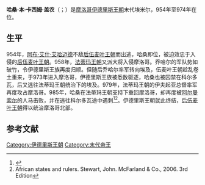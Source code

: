 {{Infobox monarch
| name            = 哈桑·本·盖农<br>الحسن الثاني
| title           = [[摩洛哥君主列表|伊德里斯王朝埃米尔]]
| image           = 
| caption         =
| reign           = 954-974
| full name       = 哈桑·本·卡西姆·盖农
| predecessor     = [[阿布·艾什·艾哈迈德|阿布·艾什·艾哈迈德]]
| successor       = 
| royal house     = 
| dynasty         = [[伊德里斯王朝|伊德里斯王朝]]
| father          = [[卡西姆·盖农|卡西姆·盖农]]
| mother          = 
| birth_date   = 不详
| birth_place  = 
| death_date   = 985年
| death_place  = 
| date of burial  =
| place of burial = 
|religion  = [[宰德派|宰德派]]
|}}
'''哈桑·本·卡西姆·盖农'''（{{lang-ar|الحسن الثاني بن القاسم كنون}}；{{bd|？||985年}}）是[[摩洛哥|摩洛哥]][[伊德里斯王朝|伊德里斯王朝]]末代埃米尔，954年至974年在位。

== 生平 ==
954年，[[阿布·艾什·艾哈迈德|阿布·艾什·艾哈迈德]]不敌[[后伍麦叶王朝|后伍麦叶王朝]]而出逃，哈桑即位，被迫效忠于入侵的[[后伍麦叶王朝|后伍麦叶王朝]]。958年，[[法蒂玛王朝|法蒂玛王朝]]又派大将{{le|乔哈尔 (将军)|Jawhar (general)|乔哈尔}}入侵摩洛哥。乔哈尔的军队势如破竹，令伊德里斯王族再度归顺。但随后乔哈尔率军转向埃及，伍麦叶王朝趁乱卷土重来，于973年进入摩洛哥，伊德里斯王族被悉数驱逐，哈桑也被囚禁在科尔多瓦，后又逃往法蒂玛王朝统治下的埃及。979年，法蒂玛王朝的伊夫起亚总督{{tsl|en|Buluggin ibn Ziri|布卢金·本·齐里}}率军再度攻占摩洛哥。985年，哈桑在法蒂玛王朝支持下重回摩洛哥，却再度被[[阿尔曼索尔|阿尔曼索尔]]的人马击败，并在逃往科尔多瓦途中遇刺<ref name=":052">{{Cite book|last=Eustache|first=D.|title=Encyclopaedia of Islam, Second Edition|publisher=Brill|year=2012|editor-last=Bearman|editor-first=P.|chapter=Idrīsids|editor-last2=Bianquis|editor-first2=Th.|editor-last3=Bosworth|editor-first3=C.E.|editor-last4=van Donzel|editor-first4=E.|editor-last5=Heinrichs|editor-first5=W.P.}}</ref><ref name = googbook>African states and rulers. Stewart, John. McFarland & Co., 2006. 3rd Edition</ref>。伊德里斯王朝就此终结，[[后伍麦叶王朝|后伍麦叶王朝]]得以统治摩洛哥北部。

==参考文献==
{{reflist}}

{{S-start}}
{{Succession box|title=[[伊德里斯王朝|伊德里斯王朝]]|before=[[阿布·艾什·艾哈迈德|阿布·艾什·艾哈迈德]]|after=被推翻|years=954–974}}
{{S-end}}
{{Rulers of Morocco}}
{{DEFAULTSORT:Hasan Ibn Guennoun}}
[[Category:伊德里斯王朝|Category:伊德里斯王朝]]
[[Category:末代帝王|Category:末代帝王]]